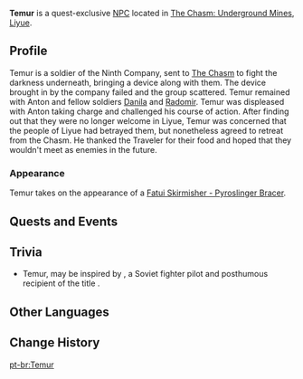 {{Character Infobox
|type             = Quest NPC
|image            = NPC Temur.png
|region           = Snezhnaya
|region2          = Liyue
|location         = Liyue
|affiliation      = Fatui
|title            = Ninth Company Soldier
}}
'''Temur''' is a quest-exclusive [[NPC]] located in [[The Chasm: Underground Mines]], [[Liyue]].
<!--
==Location==
<gallery>
NPC Location Temur.png|Temur's location
NPC Location Temur Context.png|Additional context
</gallery>
-->
==Profile==
Temur is a soldier of the Ninth Company, sent to [[The Chasm: Underground Mines|The Chasm]] to fight the darkness underneath, bringing a device along with them. The device brought in by the company failed and the group scattered. Temur remained with Anton and fellow soldiers [[Danila]] and [[Radomir]]. Temur was displeased with Anton taking charge and challenged his course of action. After finding out that they were no longer welcome in Liyue, Temur was concerned that the people of Liyue had betrayed them, but nonetheless agreed to retreat from the Chasm. He thanked the Traveler for their food and hoped that they wouldn't meet as enemies in the future.

===Appearance===
Temur takes on the appearance of a [[Fatui Skirmisher - Pyroslinger Bracer]].

==Quests and Events==
{{Quests and Events}}
<!--
==Dialogue==
{{Dialogue Start}}
:'''Temur:'''
{{Dialogue End}}
-->
==Trivia==
* Temur, may be inspired by {{Lang|{{w|Timur Frunze}}|ru=Тимур Фрунзе|ru_rm={{ru-rm|Тимур Фрунзе}}}}, a Soviet fighter pilot and posthumous recipient of the title {{W|Hero of the Soviet Union}}.

==Other Languages==
{{Other Languages
|default_hidden = 1
|en       = Temur
|zhs      = 提莫尔
|zhs_rm   = Tímò'ěr
|zht      = 提莫爾
|zht_rm   = Tímò'ěr
|ja       = ティモール
|ja_rm    = Timooru
|ko       = 테무르
|es       = Temur
|fr       = Temur
|ru       = Тимур
|th       = Temur
|vi       = Temur
|de       = Temur
|id       = Temur
|pt       = Temur
|tr       = Temur
|it       = Temur
}}

==Change History==
{{Change History|2.6}}
<!--
==References==
{{Reflist}}
-->

[[pt-br:Temur]]